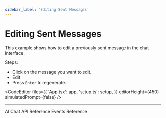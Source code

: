 ```yaml
---
sidebar_label: 'Editing Sent Messages'
---
```



# Editing Sent Messages

This example shows how to edit a previously sent message in the chat interface.

Steps:

* Click on the message you want to edit.
* Edit
* Press `Enter` to regenerate.

<CodeEditor
    files={{
        'App.tsx': app,
        'setup.ts': setup,
    }}
    editorHeight={450}
    simulatedPrompt={false}
/>

---

<div style={{display: 'flex', justifyContent: 'flex-start', gap: '1rem'}}>
    <Link className="learn-more-link button button--secondary" to="/reference/api/usage">AI Chat API Reference</Link>
    <Link className="learn-more-link button button--secondary" to="/reference/ui/events">Events Reference</Link>
</div>
